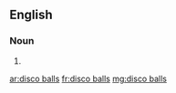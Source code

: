 ==English==

===Noun===
{{head|en|noun plural form|head=[[disco]] [[balls]]}}

# {{plural of|disco ball|lang=en}}

[[ar:disco balls]]
[[fr:disco balls]]
[[mg:disco balls]]
